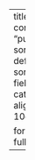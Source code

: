 ---
title: "Publications" 
listing: 
  contents: 
    - "publications/**/index.qmd"
  sort: "date desc"
  type: default
  categories: false
  sort-ui: false
  filter-ui: false
  fields: [image, title, author, categories, date]
  image-align: left
  image-height: 10em
  # page-size: 5

format: 
  html: 
    page-layout: full
title-block-banner: false
---